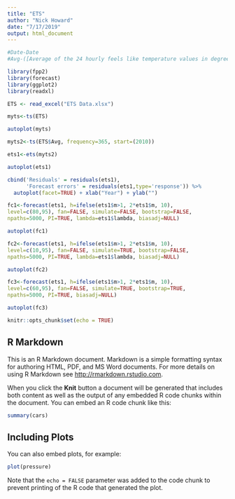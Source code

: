 ---
title: "ETS"
author: "Nick Howard"
date: "7/17/2019"
output: html_document
---

```{r}

#Date-Date
#Avg-([Average of the 24 hourly feels like temperature values in degrees Celsius])

library(fpp2)
library(forecast)
library(ggplot2)
library(readxl)

ETS <- read_excel("ETS Data.xlsx")

myts<-ts(ETS)

autoplot(myts)

myts2<-ts(ETS$Avg, frequency=365, start=(2010))

ets1<-ets(myts2)

autoplot(ets1)

cbind('Residuals' = residuals(ets1),
      'Forecast errors' = residuals(ets1,type='response')) %>%
  autoplot(facet=TRUE) + xlab("Year") + ylab("")

fc1<-forecast(ets1, h=ifelse(ets1$m>1, 2*ets1$m, 10),
level=c(80,95), fan=FALSE, simulate=FALSE, bootstrap=FALSE,
npaths=5000, PI=TRUE, lambda=ets1$lambda, biasadj=NULL)

autoplot(fc1)

fc2<-forecast(ets1, h=ifelse(ets1$m>1, 2*ets1$m, 10),
level=c(10,95), fan=FALSE, simulate=TRUE, bootstrap=FALSE,
npaths=5000, PI=TRUE, lambda=ets1$lambda, biasadj=NULL)

autoplot(fc2)

fc3<-forecast(ets1, h=ifelse(ets1$m>1, 2*ets1$m, 10),
level=c(60,95), fan=FALSE, simulate=TRUE, bootstrap=TRUE,
npaths=5000, PI=TRUE, biasadj=NULL)

autoplot(fc3)

```


```{r setup, include=FALSE}
knitr::opts_chunk$set(echo = TRUE)
```

## R Markdown

This is an R Markdown document. Markdown is a simple formatting syntax for authoring HTML, PDF, and MS Word documents. For more details on using R Markdown see <http://rmarkdown.rstudio.com>.

When you click the **Knit** button a document will be generated that includes both content as well as the output of any embedded R code chunks within the document. You can embed an R code chunk like this:

```{r cars}
summary(cars)
```

## Including Plots

You can also embed plots, for example:

```{r pressure, echo=FALSE}
plot(pressure)
```

Note that the `echo = FALSE` parameter was added to the code chunk to prevent printing of the R code that generated the plot.
